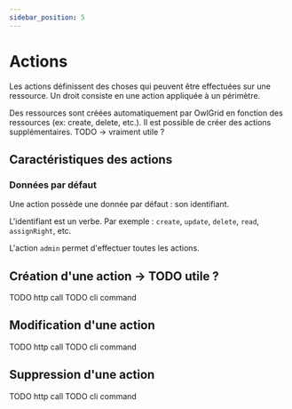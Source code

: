 ```yaml
---
sidebar_position: 5
---
```



# Actions

Les actions définissent des choses qui peuvent être effectuées sur une ressource. Un droit consiste en une action appliquée à un périmètre.

Des ressources sont créées automatiquement par OwlGrid en fonction des ressources (ex: create, delete, etc.). Il est possible de créer des actions supplémentaires. TODO -> vraiment utile ?

## Caractéristiques des actions

### Données par défaut

Une action possède une donnée par défaut : son identifiant.

L'identifiant est un verbe. Par exemple : `create`, `update`, `delete`, `read`, `assignRight`, etc.

L'action `admin` permet d'effectuer toutes les actions.

## Création d'une action -> TODO utile ?

<Tabs groupId="client">
  <TabItem value="http" label="HTTP API">
  TODO http call
  </TabItem>
  <TabItem value="typescript" label="Typescript">
  TODO cli command
  </TabItem>
</Tabs>

## Modification d'une action

<Tabs groupId="client">
  <TabItem value="http" label="HTTP API">
  TODO http call
  </TabItem>
  <TabItem value="typescript" label="Typescript">
  TODO cli command
  </TabItem>
</Tabs>

## Suppression d'une action

<Tabs groupId="client">
  <TabItem value="http" label="HTTP API">
  TODO http call
  </TabItem>
  <TabItem value="typescript" label="Typescript">
  TODO cli command
  </TabItem>
</Tabs>